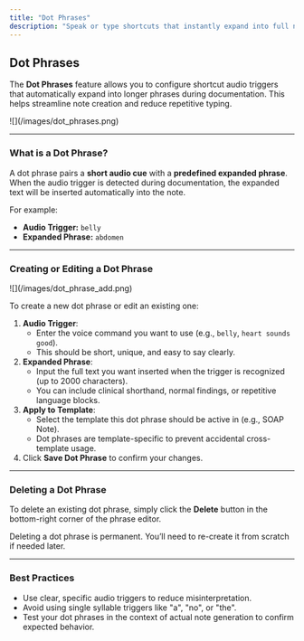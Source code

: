 ```yaml
---
title: "Dot Phrases"
description: "Speak or type shortcuts that instantly expand into full notes."
---
```


## Dot Phrases

The **Dot Phrases** feature allows you to configure shortcut audio triggers that automatically expand into longer phrases during documentation. This helps streamline note creation and reduce repetitive typing.

<Frame>
  ![](/images/dot_phrases.png)
</Frame>

---

### What is a Dot Phrase?

A dot phrase pairs a **short audio cue** with a **predefined expanded phrase**. When the audio trigger is detected during documentation, the expanded text will be inserted automatically into the note.

For example:

- **Audio Trigger:** `belly`
- **Expanded Phrase:** `abdomen`

---

### Creating or Editing a Dot Phrase

<Frame>
  ![](/images/dot_phrase_add.png)
</Frame>

To create a new dot phrase or edit an existing one:

1. **Audio Trigger**:
   - Enter the voice command you want to use (e.g., `belly`, `heart sounds good`).
   - This should be short, unique, and easy to say clearly.
2. **Expanded Phrase**:
   - Input the full text you want inserted when the trigger is recognized (up to 2000 characters).
   - You can include clinical shorthand, normal findings, or repetitive language blocks.
3. **Apply to Template**:
   - Select the template this dot phrase should be active in (e.g., SOAP Note).
   - Dot phrases are template-specific to prevent accidental cross-template usage.
4. Click **Save Dot Phrase** to confirm your changes.

---

### Deleting a Dot Phrase

To delete an existing dot phrase, simply click the **Delete** button in the bottom-right corner of the phrase editor.

<Warning>
  Deleting a dot phrase is permanent. You’ll need to re-create it from scratch if needed later.
</Warning>

---

### Best Practices

- Use clear, specific audio triggers to reduce misinterpretation.
- Avoid using single syllable triggers like "a", "no", or "the".
- Test your dot phrases in the context of actual note generation to confirm expected behavior.